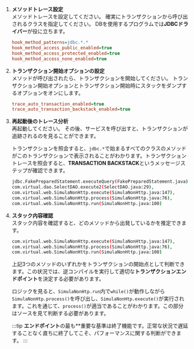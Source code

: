 1.  **メソッドトレース設定**\
    メソッドトレースを設定してください。 確実にトランザクションから呼び出されるクラスを指定してください。 DBを使用するプログラムでは**JDBCドライバー**が役に立ちます。 
    ```ini title='whatap.conf'
    hook_method_patterns=jdbc.*.*
    hook_method_access_public_enabled=true
    hook_method_access_protected_enabled=true
    hook_method_access_none_enabled=true
    ```
2.  **トランザクション開始オプションの設定**\
    メソッドが呼び出されたら、トランザクションを開始してください。 トランザクション開始オプションとトランザクション開始時にスタックをダンプするオプションをオンにします。 

    ```ini title='whatap.conf'
    trace_auto_transaction_enabled=true
    trace_auto_transaction_backstack_enabled=true
    ```
3.  **再起動後のトレース分析**\
    再起動してください。 その後、サービスを呼び出すと、トランザクションが追跡されるのを見ることができます。 

    トランザクションを照会すると、`jdbc.*`で始まるすべてのクラスのメソッドがこのトランザクションで表示されることがわかります。トランザクショントレースを照会すると、**TRANSACTION BACKSTACK**というメッセージステップが確認できます。

    ```bash title='TRANSACTION BACKSTACK'
    jdbc.FakePreparedStatement.executeQuery(FakePreparedStatement.java),
    com.virtual.dao.SelectDAO.execute2(SelectDAO.java:29),
    com.virtual.web.SimulaNonHttp.execute(SimulaNonHttp.java:147),
    com.virtual.web.SimulaNonHttp.process(SimulaNonHttp.java:76),
    com.virtual.web.SimulaNonHttp.run(SimulaNonHttp.java:100)
    ```
4.  **スタック内容確認**\
    スタック内容を確認すると、どのメソッドから出発しているかを推定できます。

    ```bash title='예제'
    com.virtual.web.SimulaNonHttp.execute(SimulaNonHttp.java:147),
    com.virtual.web.SimulaNonHttp.process(SimulaNonHttp.java:76),
    com.virtual.web.SimulaNonHttp.run(SimulaNonHttp.java:100)
    ```

    上記3つのメソッドのいずれかをトランザクションの開始点として判断できます。この状況では、逆コンパイルを実行して適切な**トランザクションエンドポイント**を決定する必要があります。

    ロジックを見ると、`SimulaNonHtp.run`内で`while()`が動作しながら`SimulaNonHtp.process()`を呼び出し、`SimulaNonHtp.execute()`が実行されます。これを通じて、`process()`が適当であることがわかります。この部分はソースを見て判断する必要があります。

    :::tip
    **エンドポイント**の最も\*\*重要な基準は終了機能です。正常な状況で遅延することなく直ちに終了してこそ、パフォーマンスに関する判断ができます。
    :::
